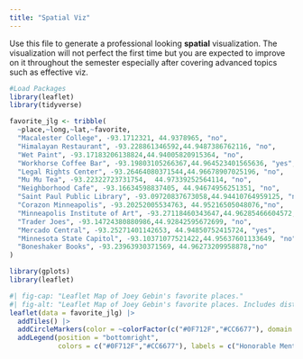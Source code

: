 ```yaml
---
title: "Spatial Viz"
---
```


Use this file to generate a professional looking **spatial** visualization.  The visualization will not perfect the first time but you are expected to improve on it throughout the semester especially after covering advanced topics such as effective viz.

```r
#Load Packages
library(leaflet)
library(tidyverse)

favorite_jlg <- tribble(
  ~place,~long,~lat,~favorite,
  "Macalester College", -93.1712321, 44.9378965, "no",
  "Himalayan Restaurant", -93.228861346592,44.9487386762116, "no",
  "Wet Paint", -93.17183206138824,44.94005820915364, "no",
  "Workhorse Coffee Bar", -93.19803105266367,44.964523401565636, "yes",
  "Legal Rights Center", -93.26464080371544,44.96678907025196, "no",
  "Mu Mu Tea", -93.22322723731754,  44.97339252564114, "no",
  "Neighborhood Cafe", -93.16634598837405, 44.94674956251351, "no",
  "Saint Paul Public Library", -93.09720837673058,44.94410764959125, "no",
  "Corazon Minneapolis", -93.20252005534763, 44.95216505048076,"no",
  "Minneapolis Institute of Art", -93.27118460343647,44.96285466604572, "yes",
  "Trader Joes", -93.14724380880986,44.92842595672699, "no",
  "Mercado Central", -93.25271401142653, 44.94850752415724, "yes",
  "Minnesota State Capitol", -93.10371077521422,44.95637601133649, "no",
  "Boneshaker Books", -93.23963930371569, 44.96273209958878,"no"
)
```

```r
library(gplots)
library(leaflet)

#| fig-cap: "Leaflet Map of Joey Gebin's favorite places."
#| fig-alt: "Leaflet Map of Joey Gebin's favorite places. Includes distinction for her top 3 favorite places. The map spans the Twin Cities in Minnesota, and includes cafes, bookstores, resaturants, and other locations."
leaflet(data = favorite_jlg) |> 
  addTiles() |> 
  addCircleMarkers(color = ~colorFactor(c("#0F712F","#CC6677"), domain = favorite_jlg$favorite)(favorite), label = favorite_jlg$place) %>% 
  addLegend(position = "bottomright",
            colors = c("#0F712F","#CC6677"), labels = c("Honorable Mentions","Favorite Places"), title ="Legend")
```

